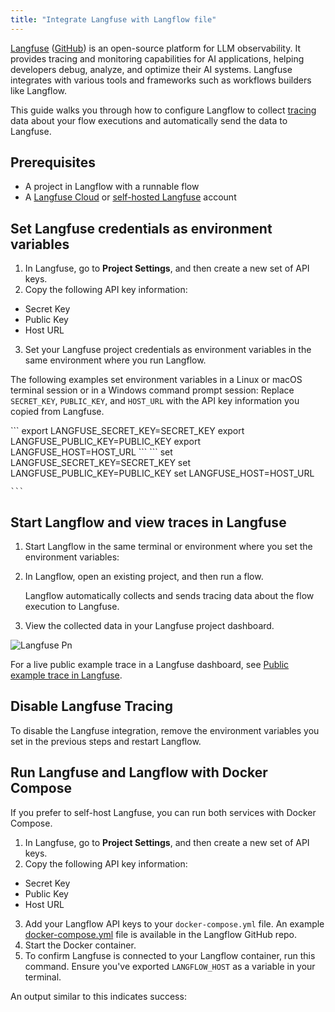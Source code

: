```yaml
---
title: "Integrate Langfuse with Langflow file"
---
```


[Langfuse](https://langfuse.com/) ([GitHub](https://github.com/langfuse/langfuse)) is an open-source platform for LLM observability. It provides tracing and monitoring capabilities for AI applications, helping developers debug, analyze, and optimize their AI systems. Langfuse integrates with various tools and frameworks such as workflows builders like Langflow.

This guide walks you through how to configure Langflow to collect [tracing](https://langfuse.com/docs/tracing) data about your flow executions and automatically send the data to Langfuse.

## **Prerequisites**[**​**](https://docs.langflow.org/integrations-langfuse#prerequisites)

- A project in Langflow with a runnable flow
- A [Langfuse Cloud](https://cloud.langfuse.com/) or [self-hosted Langfuse](https://langfuse.com/self-hosting) account

## **Set Langfuse credentials as environment variables**[**​**](https://docs.langflow.org/integrations-langfuse#set-langfuse-credentials-as-environment-variables)

1. In Langfuse, go to **Project Settings**, and then create a new set of API keys.
2. Copy the following API key information:

- Secret Key
- Public Key
- Host URL

3. Set your Langfuse project credentials as environment variables in the same environment where you run Langflow.

The following examples set environment variables in a Linux or macOS terminal session or in a Windows command prompt session: Replace `SECRET_KEY`, `PUBLIC_KEY`, and `HOST_URL` with the API key information you copied from Langfuse.

<Tabs>
  <Tab title="Linux or macOS">
    ```
    export LANGFUSE_SECRET_KEY=SECRET_KEY
    export LANGFUSE_PUBLIC_KEY=PUBLIC_KEY
    export LANGFUSE_HOST=HOST_URL
    ```
  </Tab>
  <Tab title="Windows">
    ```
    set LANGFUSE_SECRET_KEY=SECRET_KEY
    set LANGFUSE_PUBLIC_KEY=PUBLIC_KEY
    set LANGFUSE_HOST=HOST_URL
    
    ```
  </Tab>
</Tabs>

## **Start Langflow and view traces in Langfuse**[**​**](https://docs.langflow.org/integrations-langfuse#start-langflow-and-view-traces-in-langfuse)

1. Start Langflow in the same terminal or environment where you set the environment variables:
2. In Langflow, open an existing project, and then run a flow.

   Langflow automatically collects and sends tracing data about the flow execution to Langfuse.
3. View the collected data in your Langfuse project dashboard.

![Langfuse Pn](/images/langfuse.png)

For a live public example trace in a Langfuse dashboard, see [Public example trace in Langfuse](https://cloud.langfuse.com/project/cm0nywmaa005c3ol2msoisiho/traces/f016ae6d-4527-43f5-93ba-9d78388cd3d9?timestamp=2024-11-15T10%3A22%3A56.378Z&observation=c3680212-31f0-46e2-9310-add4352e4cc7).

## **Disable Langfuse Tracing**[**​**](https://docs.langflow.org/integrations-langfuse#disable-langfuse-tracing)

To disable the Langfuse integration, remove the environment variables you set in the previous steps and restart Langflow.

## **Run Langfuse and Langflow with Docker Compose**[**​**](https://docs.langflow.org/integrations-langfuse#run-langfuse-and-langflow-with-docker-compose)

If you prefer to self-host Langfuse, you can run both services with Docker Compose.

1. In Langfuse, go to **Project Settings**, and then create a new set of API keys.
2. Copy the following API key information:

- Secret Key
- Public Key
- Host URL

3. Add your Langflow API keys to your `docker-compose.yml` file. An example [docker-compose.yml](https://github.com/langflow-ai/langflow/blob/main/docker_example/docker-compose.yml) file is available in the Langflow GitHub repo.
4. Start the Docker container.
5. To confirm Langfuse is connected to your Langflow container, run this command. Ensure you've exported `LANGFLOW_HOST` as a variable in your terminal.

An output similar to this indicates success: